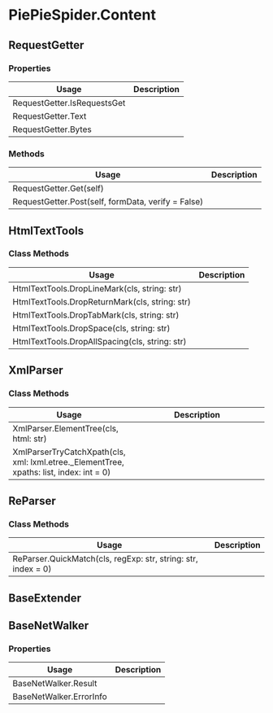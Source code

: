 # PiePieSpider.Content {#PiePieSpider-Content}

## RequestGetter

### Properties

| Usage | Description |
| ----- | ----------- |
| RequestGetter.IsRequestsGet | |
| RequestGetter.Text | |
| RequestGetter.Bytes | |

### Methods

| Usage | Description |
| ----- | ----------- |
| RequestGetter.Get(self) | |
| RequestGetter.Post(self, formData, verify = False) | |

## HtmlTextTools

### Class Methods

| Usage | Description |
| ----- | ----------- |
| HtmlTextTools.DropLineMark(cls, string: str) | |
| HtmlTextTools.DropReturnMark(cls, string: str) | |
| HtmlTextTools.DropTabMark(cls, string: str) | |
| HtmlTextTools.DropSpace(cls, string: str) | |
| HtmlTextTools.DropAllSpacing(cls, string: str) | |

## XmlParser

### Class Methods

| Usage | Description |
| ----- | ----------- |
| XmlParser.ElementTree(cls, html: str) | |
| XmlParserTryCatchXpath(cls, xml: lxml.etree._ElementTree, xpaths: list, index: int = 0) | |

## ReParser

### Class Methods

| Usage | Description |
| ----- | ----------- |
| ReParser.QuickMatch(cls, regExp: str, string: str, index = 0) | |

## BaseExtender

## BaseNetWalker

### Properties

| Usage | Description |
| ----- | ----------- |
| BaseNetWalker.Result | |
| BaseNetWalker.ErrorInfo | |
